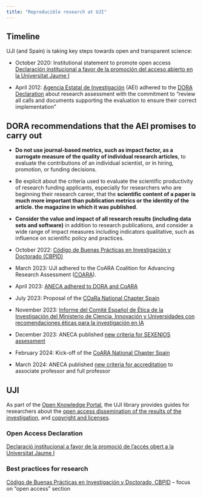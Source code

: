 ```yaml
---
title: "Reproducible research at UJI"
---
```




## Timeline


UJI (and Spain) is taking key steps towards open and transparent science:

-   October 2020: Institutional statement to promote open access [Declaración institucional a favor de la promoción del acceso abierto en la Universitat Jaume I](http://www.uji.es/upo/rest/contenido/630998650/raw?idioma=es)

-   April 2012: [Agencia Estatal de Investigación](https://www.aei.gob.es/) (AEI) adhered to the [DORA Declaration](https://sfdora.org/) about research assessment with the commitment to “review all calls and documents supporting the evaluation to ensure their correct implementation”

::: {.callout-note collapse="true"}
## DORA recommendations that the AEI promises to carry out

- **Do not use journal-based metrics, such as impact factor, as a surrogate measure of the quality of individual research articles**, to evaluate the contributions of an individual scientist, or in hiring, promotion, or funding decisions.

- Be explicit about the criteria used to evaluate the scientific productivity of research funding applicants, especially for researchers who are beginning their research career, that the **scientific content of a paper is much more important than publication metrics or the identity of the article. the magazine in which it was published**.

- **Consider the value and impact of all research results (including data sets and software)** in addition to research publications, and consider a wide range of impact measures including indicators qualitative, such as influence on scientific policy and practices.

:::


- October 2022: [Código de Buenas Prácticas en Investigación y Doctorado (CBPID)](https://www.uji.es/investigacio/base/etica/cbpid/)

- March 2023: UJI adhered  to the CoARA Coalition for Advancing Research Assessment ([COARA](https://coara.eu/)).

- April 2023: [ANECA adhered to DORA and CoARA](https://www.aneca.es/-/aneca-se-adhiere-a-la-san-francisco-declaration-on-research-assessment-dora-y-a-la-coalition-for-advancing-research-assessment-coara-)

- July 2023: Proposal of the [COaRa National Chapter Spain](https://coara.eu/app/uploads/2023/12/National-Chaptern-Spain.pdf)

- November 2023: [Informe del Comité Español de Ética de la Investigación del Ministerio de Ciencia, Innovación y Universidades  con recomendaciones éticas para la investigación en IA](https://www.ciencia.gob.es/InfoGeneralPortal/documento/cedef913-3842-4f90-9ffc-032d256125f0)

- December 2023: ANECA published [new criteria for SEXENIOS assessment](https://www.aneca.es/convocatoria-2023)

- February 2024: Kick-off of the [CoARA National Chapter Spain](https://www.aneca.es/-/aneca-crue-y-csic-presentan-el-cap%C3%ADtulo-nacional-de-coara-el-9-de-febrero)

- March 2024: ANECA published [new criteria for accreditation](https://www.aneca.es/documents/20123/53669/Criterios200324_anexos.pdf/470f9b03-fd7a-85b6-4f3a-1925c0f82c50?t=1711094067735) to associate professor and full professor 

## UJI

As part of the [Open Knowledge Portal](https://www.uji.es/serveis/cd/bib/pco/), the UJI library provides guides for researchers about the [open access dissemination of the results of the investigation](https://www.uji.es/serveis/cd/bib/serveis/investigacio/oa/), and [copyright and licenses](https://www.uji.es/serveis/cd/bib/pco/base/drets2/). 

### Open Access Declaration

[Declaració institucional a favor de la promoció de l’accés obert a la Universitat Jaume I]( https://ujiapps.uji.es/ade/rest/storage/5ULDFW5YMLK0ZEFHGZLHRGJRX3V80U73)

### Best practices for research 

[Código de Buenas Prácticas en Investigación y Doctorado, CBPID](https://www.uji.es/investigacio/base/etica/cbpid/) – focus on "open access" section
